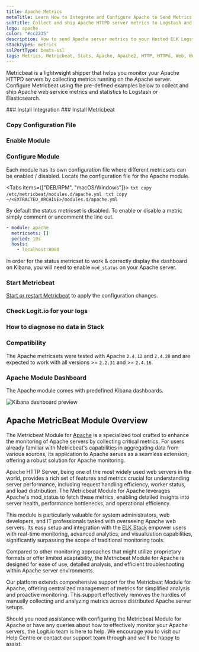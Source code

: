 ```yaml
---
title: Apache Metrics
metaTitle: Learn How to Integrate and Configure Apache to Send Metrics
subTitle: Collect and ship Apache HTTPD server metrics to Logstash and Elasticsearch
logo: apache
color: "#cc2235"
description: How to send Apache server metrics to your Hosted ELK Logstash instance. Configure Metricbeat to send Apache HTTPD server metrics to Logstash or Elasticsearch. 
stackTypes: metrics
sslPortType: beats-ssl
tags: Metrics, Metricbeat, Stats, Apache, Apache2, HTTP, HTTPd, Web, Web Server, Module
---
```


Metricbeat is a lightweight shipper that helps you monitor your Apache HTTPD 
servers by collecting metrics running on the Apache server. Configure Metricbeat 
using the pre-defined examples below to collect and ship Apache web service 
metrics and statistics to Logstash or Elasticsearch.

<Steps>
  ### Install Integration
  <InstallIntegration/>
  ### Install Metricbeat

  <InstallBeat beatname="metricbeat" />

  ### Copy Configuration File

  <MetricbeatOutput />

  ### Enable Module

  <EnableMetricbeatModule module="apache" />

  ### Configure Module

  Each module has its own configuration file where different metricsets 
  can be enabled / disabled. Locate the configuration file for the Apache module.
        
  <Tabs items={["DEB/RPM", "macOS/Windows"]}>
    <Tab>
      ```txt copy
      /etc/metricbeat/modules.d/apache.yml
      ```
    </Tab>
    <Tab>
      ```txt copy
      ~/<EXTRACTED_ARCHIVE>/modules.d/apache.yml
      ```
    </Tab>
  </Tabs>

  By default the status metricset is disabled. To enable or 
  disable a metric simply comment or uncomment the line out.

  ```yml copy
  - module: apache
    metricsets: []
    period: 10s
    hosts:
      - localhost:8080
  ```

  In order for the status metricset to work & correctly display the dashboard 
  on Kibana, you will need to enable `mod_status` on your Apache server.

  ### Start Metricbeat

  [Start or restart Metricbeat](https://www.elastic.co/guide/en/beats/metricbeat/master/metricbeat-starting.html) 
  to apply the configuration changes.

  ### Check Logit.io for your logs

  <LaunchStack utmMedium="logs" utmCampaign="apache_metricbeat" source="metrics_apache" />

  ### How to diagnose no data in Stack

  <DiagnoseNoData />

  ### Compatibility

  The Apache metricsets were tested with Apache `2.4.12` and `2.4.20` 
  and are expected to work with all versions >= `2.2.31` and >= `2.4.16`.

  ### Apache Module Dashboard

  The Apache module comes with predefined Kibana dashboards.
        
  ![Kibana dashboard preview](@/images/integrations/metricbeats/metricbeat_system_module.png)
</Steps>

## Apache MetricBeat Module Overview

The Metricbeat Module for [Apache](/integrations/log-management/applications/apache) is a specialized tool crafted 
to enhance the monitoring of Apache servers by collecting critical metrics. 
For users already familiar with Metricbeat's capabilities in aggregating data 
from various sources, its application to Apache serves as a seamless extension, 
offering a robust solution for Apache monitoring.

Apache HTTP Server, being one of the most widely used web servers in the world, 
provides a rich set of features and metrics crucial for understanding server 
performance, including request handling efficiency, worker status, and load 
distribution. The Metricbeat Module for Apache leverages Apache's mod_status 
to fetch these metrics, enabling detailed insights into server health, 
performance bottlenecks, and operational efficiency.

This module is particularly valuable for system administrators, web developers, 
and IT professionals tasked with overseeing Apache web servers. Its easy setup 
and integration with the [ELK Stack](https://logit.io/blog/post/elk-stack-guide/) 
empower users with real-time monitoring, advanced analytics, and visualization 
capabilities, significantly surpassing the scope of traditional monitoring tools.

Compared to other monitoring approaches that might utilize proprietary 
formats or offer limited adaptability, the Metricbeat Module for Apache 
is designed for ease of use, detailed analysis, and efficient 
troubleshooting within Apache server environments.

Our platform extends comprehensive support for the Metricbeat Module for 
Apache, offering centralized management of metrics for simplified analysis 
and proactive monitoring. This support effectively removes the hurdles of 
manually collecting and analyzing metrics across distributed Apache server setups.

Should you need assistance with configuring the Metricbeat Module for 
Apache or have any queries about how to effectively monitor your Apache 
servers, the Logit.io team is here to help. We encourage you to visit 
our Help Centre or contact our support team through 
<IntercomButton text="live chat" /> and we'll be happy to assist.